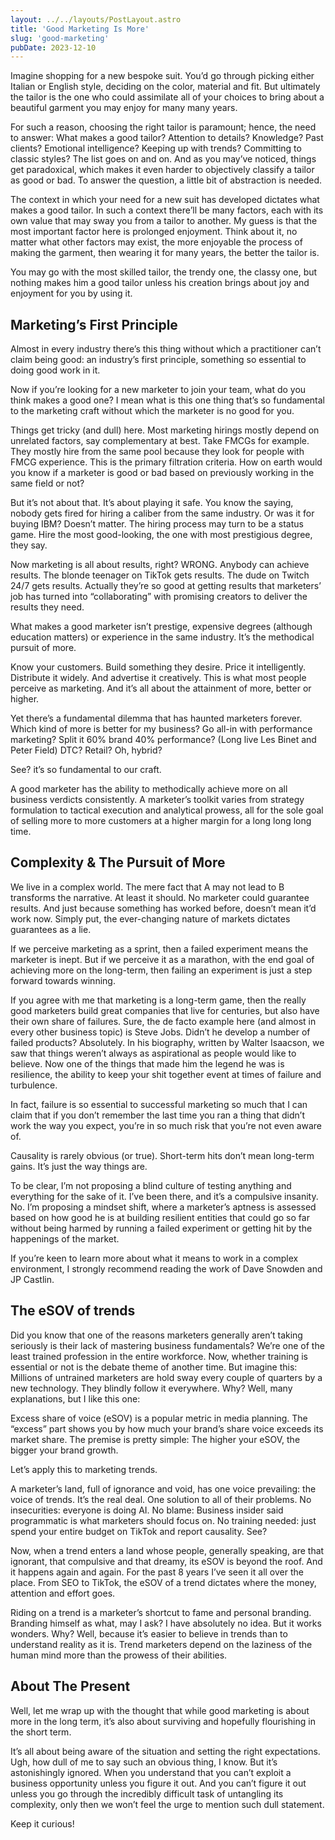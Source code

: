 ```yaml
---
layout: ../../layouts/PostLayout.astro
title: 'Good Marketing Is More'
slug: 'good-marketing'
pubDate: 2023-12-10
---
```


Imagine shopping for a new bespoke suit. You’d go through picking either Italian or English style, deciding on the color, material and fit. But ultimately the tailor is the one who could assimilate all of your choices to bring about a beautiful garment you may enjoy for many many years.

For such a reason, choosing the right tailor is paramount; hence, the need to answer: What makes a good tailor? Attention to details? Knowledge? Past clients? Emotional intelligence? Keeping up with trends? Committing to classic styles? The list goes on and on. And as you may’ve noticed, things get paradoxical, which makes it even harder to objectively classify a tailor as good or bad. To answer the question, a little bit of abstraction is needed.

The context in which your need for a new suit has developed dictates what makes a good tailor. In such a context there’ll be many factors, each with its own value that may sway you from a tailor to another. My guess is that the most important factor here is prolonged enjoyment. Think about it, no matter what other factors may exist, the more enjoyable the process of making the garment, then wearing it for many years, the better the tailor is.

You may go with the most skilled tailor, the trendy one, the classy one, but nothing makes him a good tailor unless his creation brings about joy and enjoyment for you by using it.

## Marketing’s First Principle

Almost in every industry there’s this thing without which a practitioner can’t claim being good: an industry’s first principle, something so essential to doing good work in it.

Now if you’re looking for a new marketer to join your team, what do you think makes a good one? I mean what is this one thing that’s so fundamental to the marketing craft without which the marketer is no good for you.

Things get tricky (and dull) here. Most marketing hirings mostly depend on unrelated factors, say complementary at best. Take FMCGs for example. They mostly hire from the same pool because they look for people with FMCG experience. This is the primary filtration criteria. How on earth would you know if a marketer is good or bad based on previously working in the same field or not?

But it’s not about that. It’s about playing it safe. You know the saying, nobody gets fired for hiring a caliber from the same industry. Or was it for buying IBM? Doesn’t matter. The hiring process may turn to be a status game. Hire the most good-looking, the one with most prestigious degree, they say.

Now marketing is all about results, right? WRONG. Anybody can achieve results. The blonde teenager on TikTok gets results. The dude on Twitch 24/7 gets results. Actually they’re so good at getting results that marketers’ job has turned into “collaborating” with promising creators to deliver the results they need.

What makes a good marketer isn’t prestige, expensive degrees (although education matters) or experience in the same industry. It’s the methodical pursuit of more.

Know your customers. Build something they desire. Price it intelligently. Distribute it widely. And advertise it creatively. This is what most people perceive as marketing. And it’s all about the attainment of more, better or higher.

Yet there’s a fundamental dilemma that has haunted marketers forever. Which kind of more is better for my business? Go all-in with performance marketing? Split it 60% brand 40% performance? (Long live Les Binet and Peter Field) DTC? Retail? Oh, hybrid?

See? it’s so fundamental to our craft.

A good marketer has the ability to methodically achieve more on all business verdicts consistently. A marketer’s toolkit varies from strategy formulation to tactical execution and analytical prowess, all for the sole goal of selling more to more customers at a higher margin for a long long long time.

## Complexity & The Pursuit of More

We live in a complex world. The mere fact that A may not lead to B transforms the narrative. At least it should. No marketer could guarantee results. And just because something has worked before, doesn’t mean it’d work now. Simply put, the ever-changing nature of markets dictates guarantees as a lie.

If we perceive marketing as a sprint, then a failed experiment means the marketer is inept. But if we perceive it as a marathon, with the end goal of achieving more on the long-term, then failing an experiment is just a step forward towards winning.

If you agree with me that marketing is a long-term game, then the really good marketers build great companies that live for centuries, but also have their own share of failures. Sure, the de facto example here (and almost in every other business topic) is Steve Jobs. Didn’t he develop a number of failed products? Absolutely. In his biography, written by Walter Isaacson, we saw that things weren’t always as aspirational as people would like to believe. Now one of the things that made him the legend he was is resilience, the ability to keep your shit together event at times of failure and turbulence.

In fact, failure is so essential to successful marketing so much that I can claim that if you don’t remember the last time you ran a thing that didn’t work the way you expect, you’re in so much risk that you’re not even aware of.

Causality is rarely obvious (or true). Short-term hits don’t mean long-term gains. It’s just the way things are.

To be clear, I’m not proposing a blind culture of testing anything and everything for the sake of it. I’ve been there, and it’s a compulsive insanity. No. I’m proposing a mindset shift, where a marketer’s aptness is assessed based on how good he is at building resilient entities that could go so far without being harmed by running a failed experiment or getting hit by the happenings of the market.

If you’re keen to learn more about what it means to work in a complex environment, I strongly recommend reading the work of Dave Snowden and JP Castlin.

## The eSOV of trends

Did you know that one of the reasons marketers generally aren’t taking seriously is their lack of mastering business fundamentals? We’re one of the least trained profession in the entire workforce. Now, whether training is essential or not is the debate theme of another time. But imagine this: Millions of untrained marketers are hold sway every couple of quarters by a new technology. They blindly follow it everywhere. Why? Well, many explanations, but I like this one:

Excess share of voice (eSOV) is a popular metric in media planning. The “excess” part shows you by how much your brand’s share voice exceeds its market share. The premise is pretty simple: The higher your eSOV, the bigger your brand growth.

Let’s apply this to marketing trends.

A marketer’s land, full of ignorance and void, has one voice prevailing: the voice of trends. It’s the real deal. One solution to all of their problems. No insecurities: everyone is doing AI. No blame: Business insider said programmatic is what marketers should focus on. No training needed: just spend your entire budget on TikTok and report causality. See?

Now, when a trend enters a land whose people, generally speaking, are that ignorant, that compulsive and that dreamy, its eSOV is beyond the roof. And it happens again and again. For the past 8 years I’ve seen it all over the place. From SEO to TikTok, the eSOV of a trend dictates where the money, attention and effort goes.

Riding on a trend is a marketer’s shortcut to fame and personal branding. Branding himself as what, may I ask? I have absolutely no idea. But it works wonders. Why? Well, because it’s easier to believe in trends than to understand reality as it is. Trend marketers depend on the laziness of the human mind more than the prowess of their abilities.

## About The Present

Well, let me wrap up with the thought that while good marketing is about more in the long term, it’s also about surviving and hopefully flourishing in the short term.

It’s all about being aware of the situation and setting the right expectations. Ugh, how dull of me to say such an obvious thing, I know. But it’s astonishingly ignored. When you understand that you can’t exploit a business opportunity unless you figure it out. And you can’t figure it out unless you go through the incredibly difficult task of untangling its complexity, only then we won’t feel the urge to mention such dull statement.

Keep it curious!
